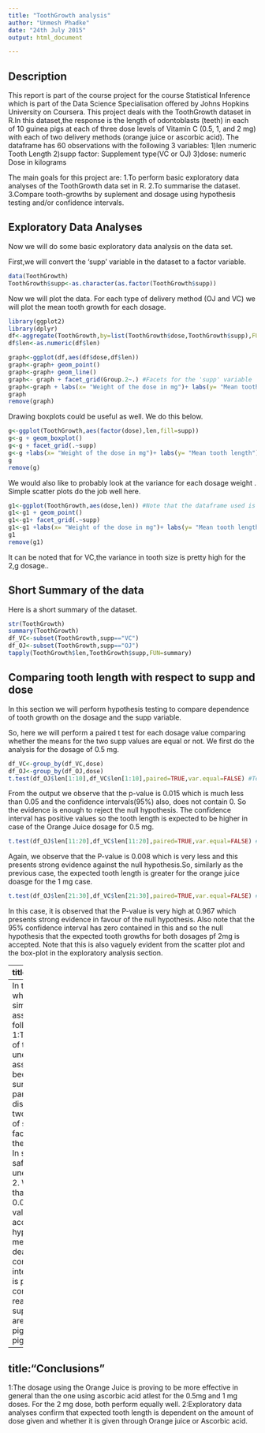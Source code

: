 ```yaml
---
title: "ToothGrowth analysis"
author: "Unmesh Phadke"
date: "24th July 2015"
output: html_document

---
```


Description
---
This report is part of the course project for the course Statistical Inference which is part of the Data Science Specialisation offered by Johns Hopkins University on Coursera.
This project deals with the ToothGrowth dataset in R.In this dataset,the response is the length of odontoblasts (teeth) in each of 10 guinea pigs at each of three dose levels of Vitamin C (0.5, 1, and 2 mg) with each of two delivery methods (orange juice or ascorbic acid). The dataframe has 60 observations with the following 3 variables:
1)len :numeric Tooth  Length
2)supp factor: Supplement type(VC or OJ)
3)dose: numeric Dose in kilograms

The main goals for this project are:
1.To perform basic exploratory data analyses of the ToothGrowth data set in R.
2.To summarise the dataset.
3.Compare tooth-growths by suplement and dosage using hypothesis testing and/or confidence intervals.



Exploratory Data Analyses
---
Now we will do some basic exploratory data analysis on the data set.

First,we will convert the 'supp' variable in the dataset to a factor variable.
```r
data(ToothGrowth)
ToothGrowth$supp<-as.character(as.factor(ToothGrowth$supp))
```


Now we will plot the data. For each type of delivery method (OJ and VC) we will plot the mean tooth growth for each dosage.
```r
library(ggplot2)
library(dplyr)
df<-aggregate(ToothGrowth,by=list(ToothGrowth$dose,ToothGrowth$supp),FUN=mean,na.rm=TRUE)#Get the mean for each category.
df$len<-as.numeric(df$len)
```
```r
graph<-ggplot(df,aes(df$dose,df$len))
graph<-graph+ geom_point()
graph<-graph+ geom_line()
graph<- graph + facet_grid(Group.2~.) #Facets for the 'supp' variable
graph<-graph + labs(x= "Weight of the dose in mg")+ labs(y= "Mean tooth length") + labs(title= "Tooth-Length vs Dosage")
graph
remove(graph)
```

Drawing boxplots could be useful as well. We do this below.
```r
g<-ggplot(ToothGrowth,aes(factor(dose),len,fill=supp))
g<-g + geom_boxplot()
g<-g + facet_grid(.~supp)
g<-g +labs(x= "Weight of the dose in mg")+ labs(y= "Mean tooth length") + labs(title= "Tooth-Length vs Dosage")
g
remove(g)
```

We would also like to probably look at the variance for each dosage weight . Simple scatter plots do the job well here.
```r
g1<-ggplot(ToothGrowth,aes(dose,len)) #Note that the dataframe used is #ToothGrowth and not df.
g1<-g1 + geom_point()
g1<-g1+ facet_grid(.~supp)
g1<-g1 +labs(x= "Weight of the dose in mg")+ labs(y= "Mean tooth length") + labs(title= "Tooth-Length vs Dosage")
g1
remove(g1)
```

It can be noted that for VC,the variance in tooth size is pretty high for the 2,g dosage..


Short Summary of the data
---
Here is a short summary of the dataset.
```r
str(ToothGrowth)
summary(ToothGrowth)
df_VC<-subset(ToothGrowth,supp=="VC")
df_OJ<-subset(ToothGrowth,supp=="OJ")
tapply(ToothGrowth$len,ToothGrowth$supp,FUN=summary)
```

Comparing tooth length with respect to supp and dose
---
In this section we will perform hypothesis testing to compare dependence of tooth growth on the dosage and the supp variable.

So, here we will perform a paired t test for each dosage value comparing whether the means for the two supp values are equal or not.
We first do the analysis for the dosage of 0.5 mg.
```r
df_VC<-group_by(df_VC,dose)
df_OJ<-group_by(df_OJ,dose)
t.test(df_OJ$len[1:10],df_VC$len[1:10],paired=TRUE,var.equal=FALSE) #Test for 0.5 mg
```
From the output  we observe that the p-value is 0.015 which is much less than 0.05 and the confidence intervals(95%) also, does not contain 0. So the evidence is enough to reject the null hypothesis. The confidence interval has positive values so the tooth length is expected to be higher in case of the Orange Juice dosage for 0.5 mg.
```r
t.test(df_OJ$len[11:20],df_VC$len[11:20],paired=TRUE,var.equal=FALSE) #Test for 1 mg
```

Again, we observe that the P-value is 0.008 which is very less and this presents strong evidence against the null hypothesis.So, similarly as the previous case, the expected tooth length is greater for the orange juice doasge for the 1 mg case.

```r
t.test(df_OJ$len[21:30],df_VC$len[21:30],paired=TRUE,var.equal=FALSE) #Test for 1.5 mg
```
In this case, it is observed that the P-value is very high at 0.967 which presents strong evidence in favour of the null hypothesis. Also note that the 95% confidence interval has zero contained in this and so the null hypothesis that the expected tooth growths for both dosages pf 2mg is accepted. Note that this is also vaguely evident from the scatter plot and the box-plot  in the exploratory analysis section.

---
title:"Assumptions:"
---
In the above section, while performing the simulations we assumed the following things:
1:The true variances of the sample are unequal. This assumption is made because we are not sure about the parameters of the distributions for the two different types of supplies and the factors that affect these distrributions. In sucha case it is safe to assume unequal variances.
2. We are assuming that a threshold of 0.05 for the P-values is enough to accept one hypothesis. That means that we are dealing with 95 % confidence intervals.
3.The data is paired as the corresponding readings for the two supply categories are for the same pig(10 different pigs).

---
title:"Conclusions"
---
1:The dosage using the Orange Juice is proving to be more effective in general than the one using ascorbic acid atlest for the 0.5mg and 1 mg doses. For the 2 mg dose, both perform equally well.
2:Exploratory data analyses confirm that expected tooth length is dependent on the amount of dose given and whether it is given through Orange juice or Ascorbic acid.

